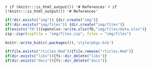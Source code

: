 
`r if (knitr:::is_html_output()) '# References'`
`r if (!knitr:::is_html_output()) '# References'`

```r

if(!dir.exists("img")) {dir.create("img")}
if(!dir.exists("img/files")) {dir.create("img/files")}
if(exists("fb")){openxlsx::write.xlsx(fb,"img/files/data.xlsx")}
zip::zipr(zipfile = "img/files.zip", files = "img/files")

knitr::write_bib(c(.packages()),'style/pkgs.bib')

```

```r

if(file.exists("rticles.Rmd")){file.remove("rticles.Rmd")}
if(dir.exists("libs")){fs::dir_delete("libs")}
if(dir.exists("docs")){fs::dir_delete("docs")}

```

